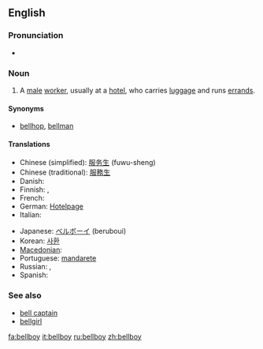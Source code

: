 ==English==

===Pronunciation===
* {{audio|en-us-bellboy.ogg|Audio (US)}}

===Noun===
{{en-noun}}

# A [[male]] [[worker]], usually at a [[hotel]], who carries [[luggage]] and runs [[errand]]s.

====Synonyms====
* [[bellhop]], [[bellman]]

====Translations====
{{trans-top|A male worker, usually at a hotel, who carries luggage and runs errands}}
* Chinese (simplified): [[服务生]] (fuwu-sheng)
* Chinese (traditional): [[服務生]]
* Danish: {{t-|da|piccolo|c}}
* Finnish: {{t-|fi|hotellipoika}},  {{t-|fi|pikkolo}}
* French: {{t+|fr|chasseur}}
* German: [[Hotelpage]]
* Italian: {{t+|it|boy|m}}
{{trans-mid}}
* Japanese: [[ベルボーイ]] (beruboui)
* Korean: [[사환]]
* [[Macedonian]]: {{t|mk|портир|m|tr=portír|xs=Macedonian}}
* Portuguese: [[mandarete]]
* Russian: {{t-|ru|коридорный|m|tr=koridórnyj}}, {{t|ru|посыльный|m|tr=posýl'nyj}}
* Spanish: {{t-|es|botones}}
{{trans-bottom}}

===See also===
* [[bell captain]]
* [[bellgirl]]

[[fa:bellboy]]
[[it:bellboy]]
[[ru:bellboy]]
[[zh:bellboy]]